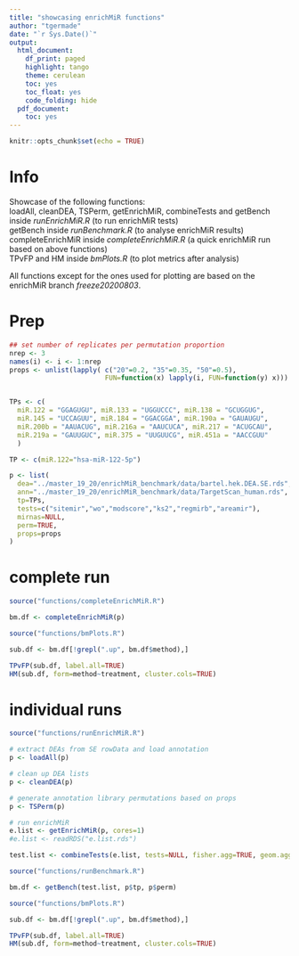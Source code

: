 ```yaml
---
title: "showcasing enrichMiR functions"
author: "tgermade"
date: "`r Sys.Date()`"
output:
  html_document:
    df_print: paged
    highlight: tango
    theme: cerulean
    toc: yes
    toc_float: yes
    code_folding: hide
  pdf_document:
    toc: yes
---
```



<style>
  .main-container {
    max-width: 1500px !important;
  }
</style>


```r
knitr::opts_chunk$set(echo = TRUE)
```

# Info

Showcase of the following functions:  
loadAll, cleanDEA, TSPerm, getEnrichMiR, combineTests and getBench inside *runEnrichMiR.R* (to run enrichMiR tests)  
getBench inside *runBenchmark.R* (to analyse enrichMiR results)  
completeEnrichMiR inside *completeEnrichMiR.R* (a quick enrichMiR run based on above functions)  
TPvFP and HM inside *bmPlots.R* (to plot metrics after analysis)  

All functions except for the ones used for plotting are based on the enrichMiR branch *freeze20200803*.  

# Prep

```r

## set number of replicates per permutation proportion
nrep <- 3
names(i) <- i <- 1:nrep
props <- unlist(lapply( c("20"=0.2, "35"=0.35, "50"=0.5), 
                        FUN=function(x) lapply(i, FUN=function(y) x)))


TPs <- c( 
  miR.122 = "GGAGUGU", miR.133 = "UGGUCCC", miR.138 = "GCUGGUG", 
  miR.145 = "UCCAGUU", miR.184 = "GGACGGA", miR.190a = "GAUAUGU", 
  miR.200b = "AAUACUG", miR.216a = "AAUCUCA", miR.217 = "ACUGCAU", 
  miR.219a = "GAUUGUC", miR.375 = "UUGUUCG", miR.451a = "AACCGUU"
  )

TP <- c(miR.122="hsa-miR-122-5p")

p <- list(
  dea="../master_19_20/enrichMiR_benchmark/data/bartel.hek.DEA.SE.rds",
  ann="../master_19_20/enrichMiR_benchmark/data/TargetScan_human.rds",
  tp=TPs,
  tests=c("sitemir","wo","modscore","ks2","regmirb","areamir"),
  mirnas=NULL,
  perm=TRUE,
  props=props
)
```

# complete run

```r

source("functions/completeEnrichMiR.R")

bm.df <- completeEnrichMiR(p)
```

```r

source("functions/bmPlots.R")

sub.df <- bm.df[!grepl(".up", bm.df$method),]

TPvFP(sub.df, label.all=TRUE)
HM(sub.df, form=method~treatment, cluster.cols=TRUE)
```



# individual runs

```r

source("functions/runEnrichMiR.R")

# extract DEAs from SE rowData and load annotation
p <- loadAll(p)
```

```r

# clean up DEA lists
p <- cleanDEA(p)
```

```r

# generate annotation library permutations based on props
p <- TSPerm(p)
```

```r

# run enrichMiR
e.list <- getEnrichMiR(p, cores=1)
#e.list <- readRDS("e.list.rds")
```

```r

test.list <- combineTests(e.list, tests=NULL, fisher.agg=TRUE, geom.agg=TRUE)
```

```r

source("functions/runBenchmark.R")

bm.df <- getBench(test.list, p$tp, p$perm)
```

```r

source("functions/bmPlots.R")

sub.df <- bm.df[!grepl(".up", bm.df$method),]

TPvFP(sub.df, label.all=TRUE)
HM(sub.df, form=method~treatment, cluster.cols=TRUE)
```

